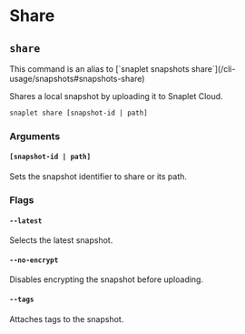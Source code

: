 
# Share

## `share`

<Callout type="info" emoji="ℹ️">
  This command is an alias to [`snaplet snapshots share`](/cli-usage/snapshots#snapshots-share)
</Callout>

Shares a local snapshot by uploading it to Snaplet Cloud.

```bash >_&nbsp;terminal
snaplet share [snapshot-id | path]
```

### Arguments

#### `[snapshot-id | path]`

Sets the snapshot identifier to share or its path.

### Flags

#### `--latest`

Selects the latest snapshot.

#### `--no-encrypt`

Disables encrypting the snapshot before uploading.

#### `--tags`

Attaches tags to the snapshot.